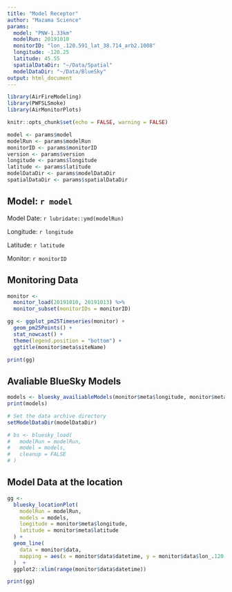 ```yaml
---
title: "Model Receptor"
author: "Mazama Science"
params:
  model: "PNW-1.33km"
  modelRun: 20191010
  monitorID: "lon_.120.591_lat_38.714_arb2.1008"
  longitude: -120.25
  latitude: 45.55
  spatialDataDir: "~/Data/Spatial"
  modelDataDir: "~/Data/BlueSky"
output: html_document
---
```


```r
library(AirFireModeling)
library(PWFSLSmoke)
library(AirMonitorPlots)

knitr::opts_chunk$set(echo = FALSE, warning = FALSE)

model <- params$model
modelRun <- params$modelRun
monitorID <- params$monitorID
version <- params$version
longitude <- params$longitude
latitude <- params$latitude
modelDataDir <- params$modelDataDir
spatialDataDir <- params$spatialDataDir
```

## Model: `r model`

Model Date: `r lubridate::ymd(modelRun)`

Longitude: `r longitude`

Latitude: `r latitude`

Monitor: `r monitorID`

## Monitoring Data

```r
monitor <- 
  monitor_load(20191010, 20191013) %>% 
  monitor_subset(monitorIDs = monitorID)

gg <- ggplot_pm25Timeseries(monitor) +
  geom_pm25Points() + 
  stat_nowcast() +
  theme(legend.position = "bottom") +
  ggtitle(monitor$meta$siteName)

print(gg)
```

## Avaliable BlueSky Models

```r
models <- bluesky_availiableModels(monitor$meta$longitude, monitor$meta$latitude)
print(models)
```


```r
# Set the data archive directory
setModelDataDir(modelDataDir)

# bs <- bluesky_load( 
#   modelRun = modelRun, 
#   model = models,
#   cleanup = FALSE
# )
```

## Model Data at the location

```r
gg <- 
  bluesky_locationPlot(
    modelRun = modelRun, 
    models = models, 
    longitude = monitor$meta$longitude, 
    latitude = monitor$meta$latitude
  ) + 
  geom_line(
    data = monitor$data, 
    mapping = aes(x = monitor$data$datetime, y = monitor$data$lon_.120.591_lat_38.714_arb2.1008)
  )  +
  ggplot2::xlim(range(monitor$data$datetime))

print(gg)
```

